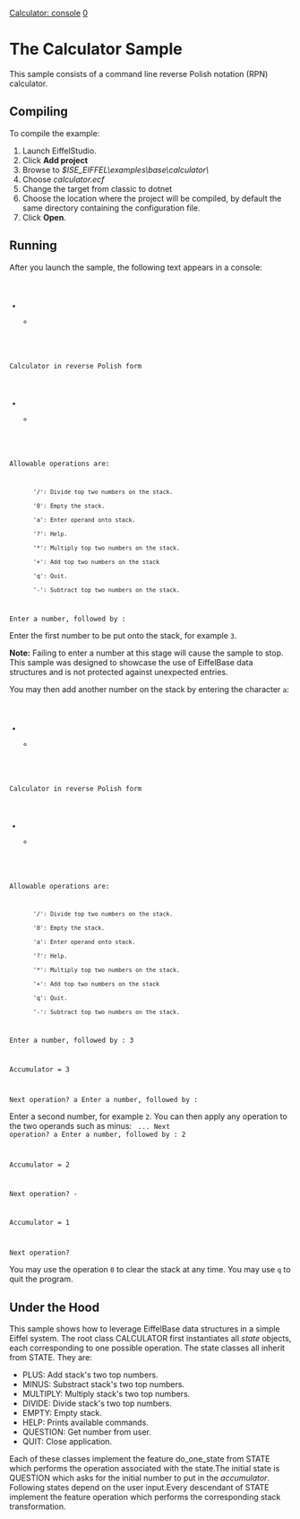[[Property:title|Calculator: console]]
[[Property:weight|0]]
=The Calculator Sample=

This sample consists of a command line reverse Polish notation (RPN) calculator. 
{{note| '''Note:''' A RPN calculator works slightly differently from standard calculators. It consists of a stack of numbers. Operations are applied to the two numbers on top of the stack. The result is then put on top of the stack so that it can be used in the next operation. This sample refers to the top of the stack as ''Accumulator''. }}

==Compiling==

To compile the example: 
# Launch EiffelStudio.
# Click '''Add project'''
# Browse to ''$ISE_EIFFEL\examples\base\calculator\''
# Choose ''calculator.ecf''
# Change the target from classic to dotnet
# Choose the location where the project will be compiled, by default the same directory containing the configuration file.
# Click '''Open'''.


==Running==

After you launch the sample, the following text appears in a console:
<code>
*********************************
Calculator in reverse Polish form
*********************************
Allowable operations are:
		'/': Divide top two numbers on the stack.
		'0': Empty the stack.
		'a': Enter operand onto stack.
		'?': Help.
		'*': Multiply top two numbers on the stack.
		'+': Add top two numbers on the stack
		'q': Quit.
		'-': Subtract top two numbers on the stack.
Enter a number, followed by :
</code>

Enter the first number to be put onto the stack, for example <code> 3 </code>. 

'''Note:''' Failing to enter a number at this stage will cause the sample to stop. This sample was designed to showcase the use of EiffelBase data structures and is not protected against unexpected entries. 

You may then add another number on the stack by entering the character <code> a </code>: 
<code>
*********************************
Calculator in reverse Polish form
*********************************
Allowable operations are:
        '/': Divide top two numbers on the stack.
        '0': Empty the stack.
        'a': Enter operand onto stack.
        '?': Help.
        '*': Multiply top two numbers on the stack.
        '+': Add top two numbers on the stack
        'q': Quit.
        '-': Subtract top two numbers on the stack.
Enter a number, followed by : 3

Accumulator = 3

Next operation? a
Enter a number, followed by :
</code>

Enter a second number, for example <code> 2 </code>. You can then apply any operation to the two operands such as minus: 
<code>
...
Next operation? a
Enter a number, followed by : 2

Accumulator = 2

Next operation? -

Accumulator = 1

Next operation?
</code>

You may use the operation <code> 0 </code> to clear the stack at any time. You may use <code> q </code> to quit the program. 

{{tip| '''Tip:''' You can use the command <code> ? </code> to display the list of available operations. }}

==Under the Hood==

This sample shows how to leverage EiffelBase data structures in a simple Eiffel system. The root class <eiffel>CALCULATOR</eiffel> first instantiates all ''state'' objects, each corresponding to one possible operation. The state classes all inherit from <eiffel>STATE</eiffel>. They are: 
* <eiffel>PLUS</eiffel>: Add stack's two top numbers.
* <eiffel>MINUS</eiffel>: Substract stack's two top numbers.
* <eiffel>MULTIPLY</eiffel>: Multiply stack's two top numbers.
* <eiffel>DIVIDE</eiffel>: Divide stack's two top numbers.
* <eiffel>EMPTY</eiffel>: Empty stack.
* <eiffel>HELP</eiffel>: Prints available commands.
* <eiffel>QUESTION</eiffel>: Get number from user.
* <eiffel>QUIT</eiffel>: Close application.
Each of these classes implement the feature <eiffel>do_one_state</eiffel> from <eiffel>STATE</eiffel> which performs the operation associated with the state.The initial state is <eiffel>QUESTION</eiffel> which asks for the initial number to put in the ''accumulator''. Following states depend on the user input.Every descendant of <eiffel>STATE</eiffel> implement the feature <eiffel>operation</eiffel> which performs the corresponding stack transformation. 






